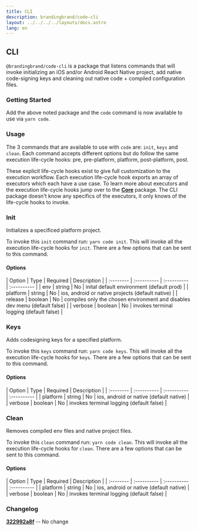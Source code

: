 ```yaml
---
title: CLI
description: brandingbrand/code-cli
layout: ../../../../layouts/docs.astro
lang: en
---
```



## CLI

`@brandingbrand/code-cli` is a package that listens commands that will invoke initializing an iOS and/or Android React Native project, add native code-signing keys and cleaning out native code + compiled configuration files.

### Getting Started

<div class="flex w-full my-6">
  <CodeCopy args="yarn add -D @brandingbrand/code-cli" />
</div>

Add the above noted package and the `code` command is now available to use via `yarn code`.

### Usage

The 3 commands that are available to use with `code` are: `init`, `keys` and `clean`. Each command accepts different options but do follow the same execution life-cycle hooks: pre, pre-platform, platform, post-platform, post.

These explicit life-cycle hooks exist to give full customization to the execution workflow. Each execution life-cycle hook exports an array of executors which each have a use case. To learn more about executors and the execution life-cycle hooks jump over to the [**Core**](/en/packages/core) package. The CLI package doesn't know any specifics of the executors, it only knows of the life-cycle hooks to invoke.

### Init

Initializes a specificed platform project.

To invoke this `init` command run: `yarn code init`. This will invoke all the execution life-cycle hooks for `init`. There are a few options that can be sent to this command.

#### Options

<div class="my-4 overflow-scroll">
| Option    | Type        | Required    | Description                                                                |
| :-------- | :---------- | :---------- | :----------                                                                |
| env       | string      | No          | inital default environment (default prod)                                  |
| platform  | string      | No          | ios, android or native projects (default native)                           |
| release   | boolean     | No          | compiles only the chosen environment and disables dev menu (default false) |
| verbose   | boolean     | No          | invokes terminal logging (default false)                                   |
</div>

### Keys

Adds codesigning keys for a specified platform.

To invoke this `keys` command run: `yarn code keys`. This will invoke all the execution life-cycle hooks for `keys`. There are a few options that can be sent to this command.

#### Options

<div class="my-4 overflow-scroll">
| Option    | Type        | Required    | Description                              |
| :-------- | :---------- | :---------- | :----------                              |
| platform  | string      | No          | ios, android or native (default native)  |
| verbose   | boolean     | No          | invokes terminal logging (default false) |
</div>

### Clean

Removes compiled env files and native project files.

To invoke this `clean` command run: `yarn code clean`. This will invoke all the execution life-cycle hooks for `clean`. There are a few options that can be sent to this command.

#### Options

<div class="my-4 overflow-scroll">
| Option    | Type        | Required    | Description                              |
| :-------- | :---------- | :---------- | :----------                              |
| platform  | string      | No          | ios, android or native (default native)  |
| verbose   | boolean     | No          | invokes terminal logging (default false) |
</div>

### Changelog

[**322992a8f**](https://github.com/brandingbrand/flagship/pull/2517/commits/322992a8f6abbb507c547bd7c59b4eac3798f494) -- No change
